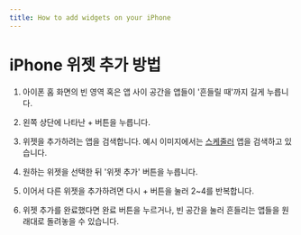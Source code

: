 ```yaml
---
title: How to add widgets on your iPhone
---
```


# iPhone 위젯 추가 방법

1. 아이폰 홈 화면의 빈 영역 혹은 앱 사이 공간을 앱들이 '흔들릴 때'까지 길게 누릅니다.

2. 왼쪽 상단에 나타난 + 버튼을 누릅니다.

3. 위젯을 추가하려는 앱을 검색합니다. 예시 이미지에서는 [스케줄러](https://apps.apple.com/kr/app/id6467635137) 앱을 검색하고 있습니다.

4. 원하는 위젯을 선택한 뒤 '위젯 추가' 버튼을 누릅니다.

5. 이어서 다른 위젯을 추가하려면 다시 + 버튼을 눌러 2~4를 반복합니다.

6. 위젯 추가를 완료했다면 완료 버튼을 누르거나, 빈 공간을 눌러 흔들리는 앱들을 원래대로 돌려놓을 수 있습니다.
